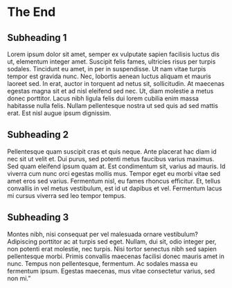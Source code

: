 # The End

## Subheading 1

Lorem ipsum dolor sit amet, semper ex vulputate sapien facilisis luctus dis ut, elementum integer amet. Suscipit felis fames, ultricies risus per turpis sodales. Tincidunt eu amet, in per in suspendisse. Ut nam vitae turpis tempor est gravida nunc. Nec, lobortis aenean luctus aliquam et mauris laoreet sed. In erat, auctor in torquent ad netus sit, sollicitudin. At maecenas egestas magna sit et ad nisl eleifend sed nec. Ut, diam molestie a metus donec porttitor. Lacus nibh ligula felis dui lorem cubilia enim massa habitasse nulla felis. Nullam pellentesque nostra ut sed quis ad sed mattis erat. Est nisl augue ipsum dignissim.

## Subheading 2

Pellentesque quam suscipit cras et quis neque. Ante placerat hac diam id nec sit ut velit et. Dui purus, sed potenti metus faucibus varius maximus. Sed quam eleifend ipsum quam at. Est condimentum sit, varius ad mauris. Id viverra cum nunc orci egestas mollis mus. Tempor eget eu morbi vitae sed amet eros sed varius. Fermentum nisl, eu fames rhoncus efficitur. Et, tellus convallis in vel metus vestibulum, est id ut dapibus et vel. Fermentum lacus mi cursus viverra sed leo tempor tempus.

## Subheading 3

Montes nibh, nisi consequat per vel malesuada ornare vestibulum? Adipiscing porttitor ac at turpis sed eget. Nullam, dui sit, odio integer per, non potenti erat molestie, nec turpis. Nisi tortor senectus nibh sed sapien pellentesque morbi. Primis convallis maecenas facilisi donec mauris amet in nunc. Tempus non pellentesque, fermentum. Ac sodales massa eu fermentum ipsum. Egestas maecenas, mus vitae consectetur varius, sed non mi."
